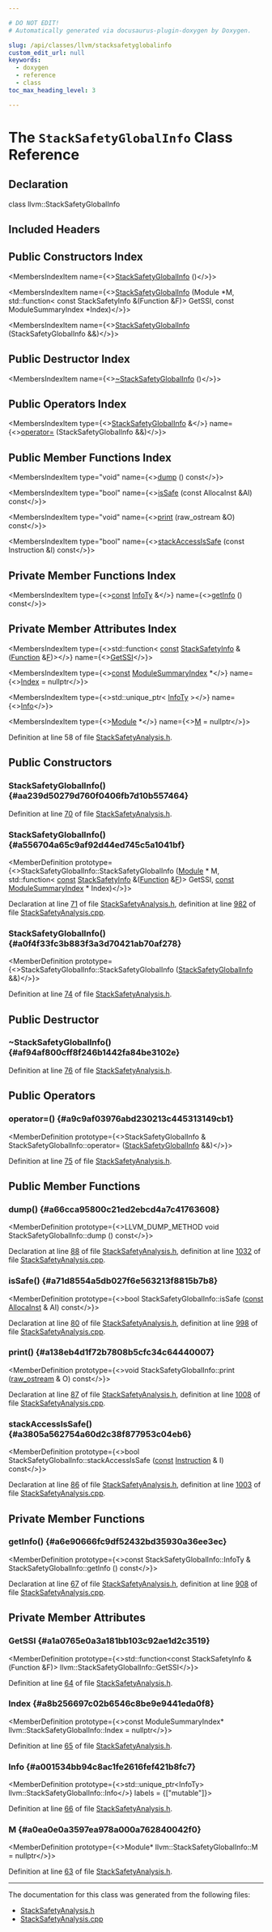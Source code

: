 ```yaml
---

# DO NOT EDIT!
# Automatically generated via docusaurus-plugin-doxygen by Doxygen.

slug: /api/classes/llvm/stacksafetyglobalinfo
custom_edit_url: null
keywords:
  - doxygen
  - reference
  - class
toc_max_heading_level: 3

---
```





# The `StackSafetyGlobalInfo` Class Reference

<DoxygenPage pluginConfig={pluginConfig}>



## Declaration

<CodeBlock>class llvm::StackSafetyGlobalInfo</CodeBlock>

## Included Headers

<IncludesList>
<IncludesListItem
  filePath="llvm/Analysis/StackSafetyAnalysis.h"
  permalink="/docs/api/files/include/include/llvm/include/llvm/analysis/stacksafetyanalysis-h"
  isLocal="true" />
</IncludesList>

## Public Constructors Index

<MembersIndex>

<MembersIndexItem
  name={<><a href="#aa239d50279d760f0406fb7d10b557464">StackSafetyGlobalInfo</a> ()</>}>
</MembersIndexItem>

<MembersIndexItem
  name={<><a href="#a556704a65c9af92d44ed745c5a1041bf">StackSafetyGlobalInfo</a> (Module &#42;M, std::function&lt; const StackSafetyInfo &amp;(Function &amp;F)&gt; GetSSI, const ModuleSummaryIndex &#42;Index)</>}>
</MembersIndexItem>

<MembersIndexItem
  name={<><a href="#a0f4f33fc3b883f3a3d70421ab70af278">StackSafetyGlobalInfo</a> (StackSafetyGlobalInfo &amp;&amp;)</>}>
</MembersIndexItem>

</MembersIndex>

## Public Destructor Index

<MembersIndex>

<MembersIndexItem
  name={<><a href="#af94af800cff8f246b1442fa84be3102e">~StackSafetyGlobalInfo</a> ()</>}>
</MembersIndexItem>

</MembersIndex>

## Public Operators Index

<MembersIndex>

<MembersIndexItem
  type={<><a href="/docs/api/classes/llvm/stacksafetyglobalinfo">StackSafetyGlobalInfo</a> &amp;</>}
  name={<><a href="#a9c9af03976abd230213c445313149cb1">operator=</a> (StackSafetyGlobalInfo &amp;&amp;)</>}>
</MembersIndexItem>

</MembersIndex>

## Public Member Functions Index

<MembersIndex>

<MembersIndexItem
  type="void"
  name={<><a href="#a66cca95800c21ed2ebcd4a7c41763608">dump</a> () const</>}>
</MembersIndexItem>

<MembersIndexItem
  type="bool"
  name={<><a href="#a71d8554a5db027f6e563213f8815b7b8">isSafe</a> (const AllocaInst &amp;AI) const</>}>
</MembersIndexItem>

<MembersIndexItem
  type="void"
  name={<><a href="#a138eb4d1f72b7808b5cfc34c64440007">print</a> (raw&#95;ostream &amp;O) const</>}>
</MembersIndexItem>

<MembersIndexItem
  type="bool"
  name={<><a href="#a3805a562754a60d2c38f877953c04eb6">stackAccessIsSafe</a> (const Instruction &amp;I) const</>}>
</MembersIndexItem>

</MembersIndex>

## Private Member Functions Index

<MembersIndex>

<MembersIndexItem
  type={<><a href="/docs/api/files/lib/lib/target/lib/target/aarch64/aarch64promoteconstant-cpp/#a90f8350fecae261c25be85d38b451bff">const</a> <a href="/docs/api/structs/stacksafetyglobalinfo/infoty">InfoTy</a> &amp;</>}
  name={<><a href="#a6e90666fc9df52432bd35930a36ee3ec">getInfo</a> () const</>}>
</MembersIndexItem>

</MembersIndex>

## Private Member Attributes Index

<MembersIndex>

<MembersIndexItem
  type={<>std::function&lt; <a href="/docs/api/files/lib/lib/target/lib/target/aarch64/aarch64promoteconstant-cpp/#a90f8350fecae261c25be85d38b451bff">const</a> <a href="/docs/api/classes/llvm/stacksafetyinfo">StackSafetyInfo</a> &amp;(<a href="/docs/api/classes/llvm/function">Function</a> &amp;<a href="/docs/api/files/lib/lib/support/md5-cpp/#a96d73bbd7af15cb1fc38c3f4a3bd82e9">F</a>)&gt;</>}
  name={<><a href="#a1a0765e0a3a181bb103c92ae1d2c3519">GetSSI</a></>}>
</MembersIndexItem>

<MembersIndexItem
  type={<><a href="/docs/api/files/lib/lib/target/lib/target/aarch64/aarch64promoteconstant-cpp/#a90f8350fecae261c25be85d38b451bff">const</a> <a href="/docs/api/classes/llvm/modulesummaryindex">ModuleSummaryIndex</a> &#42;</>}
  name={<><a href="#a8b256697c02b6546c8be9e9441eda0f8">Index</a> = nullptr</>}>
</MembersIndexItem>

<MembersIndexItem
  type={<>std::unique&#95;ptr&lt; <a href="/docs/api/structs/stacksafetyglobalinfo/infoty">InfoTy</a> &gt;</>}
  name={<><a href="#a001534bb94c8ac1fe2616fef421b8fc7">Info</a></>}>
</MembersIndexItem>

<MembersIndexItem
  type={<><a href="/docs/api/classes/llvm/module">Module</a> &#42;</>}
  name={<><a href="#a0ea0e0a3597ea978a000a762840042f0">M</a> = nullptr</>}>
</MembersIndexItem>

</MembersIndex>


Definition at line 58 of file <a href="/docs/api/files/include/include/llvm/include/llvm/analysis/stacksafetyanalysis-h">StackSafetyAnalysis.h</a>.

<SectionDefinition>

## Public Constructors

### StackSafetyGlobalInfo() {#aa239d50279d760f0406fb7d10b557464}

<MemberDefinition
  prototype="StackSafetyGlobalInfo::StackSafetyGlobalInfo ()">

Definition at line <a href="/docs/api/files/include/include/llvm/include/llvm/analysis/stacksafetyanalysis-h/#l00070">70</a> of file <a href="/docs/api/files/include/include/llvm/include/llvm/analysis/stacksafetyanalysis-h">StackSafetyAnalysis.h</a>.
</MemberDefinition>

### StackSafetyGlobalInfo() {#a556704a65c9af92d44ed745c5a1041bf}

<MemberDefinition
  prototype={<>StackSafetyGlobalInfo::StackSafetyGlobalInfo (<a href="/docs/api/classes/llvm/module">Module</a> &#42; M, std::function&lt; <a href="/docs/api/files/lib/lib/target/lib/target/aarch64/aarch64promoteconstant-cpp/#a90f8350fecae261c25be85d38b451bff">const</a> <a href="/docs/api/classes/llvm/stacksafetyinfo">StackSafetyInfo</a> &amp;(<a href="/docs/api/classes/llvm/function">Function</a> &amp;<a href="/docs/api/files/lib/lib/support/md5-cpp/#a96d73bbd7af15cb1fc38c3f4a3bd82e9">F</a>)&gt; GetSSI, <a href="/docs/api/files/lib/lib/target/lib/target/aarch64/aarch64promoteconstant-cpp/#a90f8350fecae261c25be85d38b451bff">const</a> <a href="/docs/api/classes/llvm/modulesummaryindex">ModuleSummaryIndex</a> &#42; Index)</>}>

Declaration at line <a href="/docs/api/files/include/include/llvm/include/llvm/analysis/stacksafetyanalysis-h/#l00071">71</a> of file <a href="/docs/api/files/include/include/llvm/include/llvm/analysis/stacksafetyanalysis-h">StackSafetyAnalysis.h</a>, definition at line <a href="/docs/api/files/lib/lib/analysis/stacksafetyanalysis-cpp/#l00982">982</a> of file <a href="/docs/api/files/lib/lib/analysis/stacksafetyanalysis-cpp">StackSafetyAnalysis.cpp</a>.
</MemberDefinition>

### StackSafetyGlobalInfo() {#a0f4f33fc3b883f3a3d70421ab70af278}

<MemberDefinition
  prototype={<>StackSafetyGlobalInfo::StackSafetyGlobalInfo (<a href="/docs/api/classes/llvm/stacksafetyglobalinfo">StackSafetyGlobalInfo</a> &amp;&amp;)</>}>

Definition at line <a href="/docs/api/files/include/include/llvm/include/llvm/analysis/stacksafetyanalysis-h/#l00074">74</a> of file <a href="/docs/api/files/include/include/llvm/include/llvm/analysis/stacksafetyanalysis-h">StackSafetyAnalysis.h</a>.
</MemberDefinition>

</SectionDefinition>

<SectionDefinition>

## Public Destructor

### ~StackSafetyGlobalInfo() {#af94af800cff8f246b1442fa84be3102e}

<MemberDefinition
  prototype="StackSafetyGlobalInfo::~StackSafetyGlobalInfo ()">

Definition at line <a href="/docs/api/files/include/include/llvm/include/llvm/analysis/stacksafetyanalysis-h/#l00076">76</a> of file <a href="/docs/api/files/include/include/llvm/include/llvm/analysis/stacksafetyanalysis-h">StackSafetyAnalysis.h</a>.
</MemberDefinition>

</SectionDefinition>

<SectionDefinition>

## Public Operators

### operator=() {#a9c9af03976abd230213c445313149cb1}

<MemberDefinition
  prototype={<>StackSafetyGlobalInfo &amp; StackSafetyGlobalInfo::operator= (<a href="/docs/api/classes/llvm/stacksafetyglobalinfo">StackSafetyGlobalInfo</a> &amp;&amp;)</>}>

Definition at line <a href="/docs/api/files/include/include/llvm/include/llvm/analysis/stacksafetyanalysis-h/#l00075">75</a> of file <a href="/docs/api/files/include/include/llvm/include/llvm/analysis/stacksafetyanalysis-h">StackSafetyAnalysis.h</a>.
</MemberDefinition>

</SectionDefinition>

<SectionDefinition>

## Public Member Functions

### dump() {#a66cca95800c21ed2ebcd4a7c41763608}

<MemberDefinition
  prototype={<>LLVM&#95;DUMP&#95;METHOD void StackSafetyGlobalInfo::dump () const</>}>

Declaration at line <a href="/docs/api/files/include/include/llvm/include/llvm/analysis/stacksafetyanalysis-h/#l00088">88</a> of file <a href="/docs/api/files/include/include/llvm/include/llvm/analysis/stacksafetyanalysis-h">StackSafetyAnalysis.h</a>, definition at line <a href="/docs/api/files/lib/lib/analysis/stacksafetyanalysis-cpp/#l01032">1032</a> of file <a href="/docs/api/files/lib/lib/analysis/stacksafetyanalysis-cpp">StackSafetyAnalysis.cpp</a>.
</MemberDefinition>

### isSafe() {#a71d8554a5db027f6e563213f8815b7b8}

<MemberDefinition
  prototype={<>bool StackSafetyGlobalInfo::isSafe (<a href="/docs/api/files/lib/lib/target/lib/target/aarch64/aarch64promoteconstant-cpp/#a90f8350fecae261c25be85d38b451bff">const</a> <a href="/docs/api/classes/llvm/allocainst">AllocaInst</a> &amp; AI) const</>}>

Declaration at line <a href="/docs/api/files/include/include/llvm/include/llvm/analysis/stacksafetyanalysis-h/#l00080">80</a> of file <a href="/docs/api/files/include/include/llvm/include/llvm/analysis/stacksafetyanalysis-h">StackSafetyAnalysis.h</a>, definition at line <a href="/docs/api/files/lib/lib/analysis/stacksafetyanalysis-cpp/#l00998">998</a> of file <a href="/docs/api/files/lib/lib/analysis/stacksafetyanalysis-cpp">StackSafetyAnalysis.cpp</a>.
</MemberDefinition>

### print() {#a138eb4d1f72b7808b5cfc34c64440007}

<MemberDefinition
  prototype={<>void StackSafetyGlobalInfo::print (<a href="/docs/api/classes/llvm/raw-ostream">raw&#95;ostream</a> &amp; O) const</>}>

Declaration at line <a href="/docs/api/files/include/include/llvm/include/llvm/analysis/stacksafetyanalysis-h/#l00087">87</a> of file <a href="/docs/api/files/include/include/llvm/include/llvm/analysis/stacksafetyanalysis-h">StackSafetyAnalysis.h</a>, definition at line <a href="/docs/api/files/lib/lib/analysis/stacksafetyanalysis-cpp/#l01008">1008</a> of file <a href="/docs/api/files/lib/lib/analysis/stacksafetyanalysis-cpp">StackSafetyAnalysis.cpp</a>.
</MemberDefinition>

### stackAccessIsSafe() {#a3805a562754a60d2c38f877953c04eb6}

<MemberDefinition
  prototype={<>bool StackSafetyGlobalInfo::stackAccessIsSafe (<a href="/docs/api/files/lib/lib/target/lib/target/aarch64/aarch64promoteconstant-cpp/#a90f8350fecae261c25be85d38b451bff">const</a> <a href="/docs/api/classes/llvm/instruction">Instruction</a> &amp; I) const</>}>

Declaration at line <a href="/docs/api/files/include/include/llvm/include/llvm/analysis/stacksafetyanalysis-h/#l00086">86</a> of file <a href="/docs/api/files/include/include/llvm/include/llvm/analysis/stacksafetyanalysis-h">StackSafetyAnalysis.h</a>, definition at line <a href="/docs/api/files/lib/lib/analysis/stacksafetyanalysis-cpp/#l01003">1003</a> of file <a href="/docs/api/files/lib/lib/analysis/stacksafetyanalysis-cpp">StackSafetyAnalysis.cpp</a>.
</MemberDefinition>

</SectionDefinition>

<SectionDefinition>

## Private Member Functions

### getInfo() {#a6e90666fc9df52432bd35930a36ee3ec}

<MemberDefinition
  prototype={<>const StackSafetyGlobalInfo::InfoTy &amp; StackSafetyGlobalInfo::getInfo () const</>}>

Declaration at line <a href="/docs/api/files/include/include/llvm/include/llvm/analysis/stacksafetyanalysis-h/#l00067">67</a> of file <a href="/docs/api/files/include/include/llvm/include/llvm/analysis/stacksafetyanalysis-h">StackSafetyAnalysis.h</a>, definition at line <a href="/docs/api/files/lib/lib/analysis/stacksafetyanalysis-cpp/#l00908">908</a> of file <a href="/docs/api/files/lib/lib/analysis/stacksafetyanalysis-cpp">StackSafetyAnalysis.cpp</a>.
</MemberDefinition>

</SectionDefinition>

<SectionDefinition>

## Private Member Attributes

### GetSSI {#a1a0765e0a3a181bb103c92ae1d2c3519}

<MemberDefinition
  prototype={<>std::function&lt;const StackSafetyInfo &amp;(Function &amp;F)&gt; llvm::StackSafetyGlobalInfo::GetSSI</>}>

Definition at line <a href="/docs/api/files/include/include/llvm/include/llvm/analysis/stacksafetyanalysis-h/#l00064">64</a> of file <a href="/docs/api/files/include/include/llvm/include/llvm/analysis/stacksafetyanalysis-h">StackSafetyAnalysis.h</a>.
</MemberDefinition>

### Index {#a8b256697c02b6546c8be9e9441eda0f8}

<MemberDefinition
  prototype={<>const ModuleSummaryIndex&#42; llvm::StackSafetyGlobalInfo::Index = nullptr</>}>

Definition at line <a href="/docs/api/files/include/include/llvm/include/llvm/analysis/stacksafetyanalysis-h/#l00065">65</a> of file <a href="/docs/api/files/include/include/llvm/include/llvm/analysis/stacksafetyanalysis-h">StackSafetyAnalysis.h</a>.
</MemberDefinition>

### Info {#a001534bb94c8ac1fe2616fef421b8fc7}

<MemberDefinition
  prototype={<>std::unique&#95;ptr&lt;InfoTy&gt; llvm::StackSafetyGlobalInfo::Info</>}
  labels = {["mutable"]}>

Definition at line <a href="/docs/api/files/include/include/llvm/include/llvm/analysis/stacksafetyanalysis-h/#l00066">66</a> of file <a href="/docs/api/files/include/include/llvm/include/llvm/analysis/stacksafetyanalysis-h">StackSafetyAnalysis.h</a>.
</MemberDefinition>

### M {#a0ea0e0a3597ea978a000a762840042f0}

<MemberDefinition
  prototype={<>Module&#42; llvm::StackSafetyGlobalInfo::M = nullptr</>}>

Definition at line <a href="/docs/api/files/include/include/llvm/include/llvm/analysis/stacksafetyanalysis-h/#l00063">63</a> of file <a href="/docs/api/files/include/include/llvm/include/llvm/analysis/stacksafetyanalysis-h">StackSafetyAnalysis.h</a>.
</MemberDefinition>

</SectionDefinition>

<hr/>

The documentation for this class was generated from the following files:

<ul>
<li><a href="/docs/api/files/include/include/llvm/include/llvm/analysis/stacksafetyanalysis-h">StackSafetyAnalysis.h</a></li>
<li><a href="/docs/api/files/lib/lib/analysis/stacksafetyanalysis-cpp">StackSafetyAnalysis.cpp</a></li>
</ul>

</DoxygenPage>
